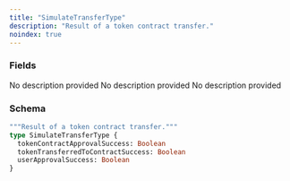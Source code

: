 ```yaml
---
title: "SimulateTransferType"
description: "Result of a token contract transfer."
noindex: true
---
```


### Fields

<ResponseField name="tokenContractApprovalSuccess" type="Boolean">
  No description provided
</ResponseField>

<ResponseField name="tokenTransferredToContractSuccess" type="Boolean">
  No description provided
</ResponseField>

<ResponseField name="userApprovalSuccess" type="Boolean">
  No description provided
</ResponseField>

### Schema


```graphql 
"""Result of a token contract transfer."""
type SimulateTransferType {
  tokenContractApprovalSuccess: Boolean
  tokenTransferredToContractSuccess: Boolean
  userApprovalSuccess: Boolean
}
```
